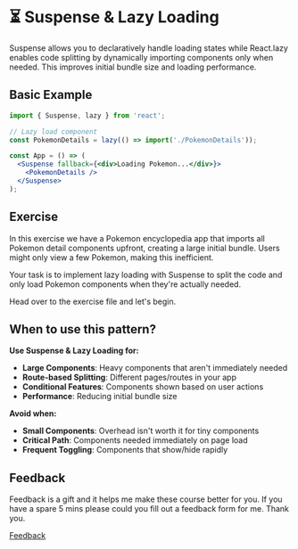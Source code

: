 
<Meta title="Lessons/🥇 Gold/⏳ Suspense & Lazy Loading/01-Lesson" />

# ⏳ Suspense & Lazy Loading

Suspense allows you to declaratively handle loading states while React.lazy enables code splitting by dynamically importing components only when needed. This improves initial bundle size and loading performance.

## Basic Example

```jsx
import { Suspense, lazy } from 'react';

// Lazy load component
const PokemonDetails = lazy(() => import('./PokemonDetails'));

const App = () => (
  <Suspense fallback={<div>Loading Pokemon...</div>}>
    <PokemonDetails />
  </Suspense>
);
```

## Exercise

In this exercise we have a Pokemon encyclopedia app that imports all Pokemon detail components upfront, creating a large initial bundle. Users might only view a few Pokemon, making this inefficient.

Your task is to implement lazy loading with Suspense to split the code and only load Pokemon components when they're actually needed.

Head over to the exercise file and let's begin.

## When to use this pattern?

**Use Suspense & Lazy Loading for:**

- **Large Components**: Heavy components that aren't immediately needed
- **Route-based Splitting**: Different pages/routes in your app
- **Conditional Features**: Components shown based on user actions
- **Performance**: Reducing initial bundle size

**Avoid when:**

- **Small Components**: Overhead isn't worth it for tiny components
- **Critical Path**: Components needed immediately on page load
- **Frequent Toggling**: Components that show/hide rapidly

## Feedback

Feedback is a gift and it helps me make these course better for you. If you have a spare 5 mins please could you fill out a feedback form for me. Thank you.

[Feedback](https://github.com/code-mattclaffey/react-design-patterns/issues/new)
